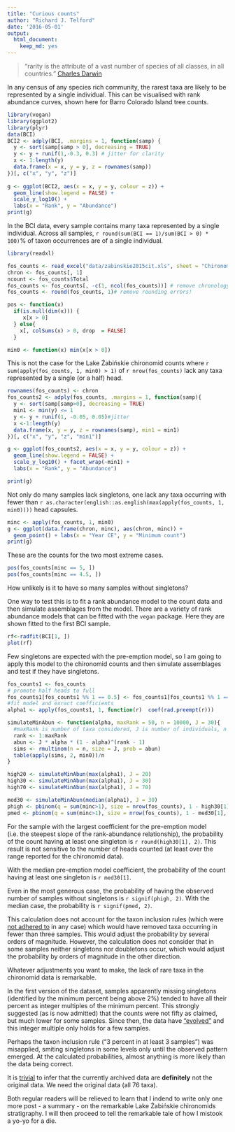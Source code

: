 ```yaml
---
title: "Curious counts"
author: "Richard J. Telford"
date: '2016-05-01'
output:
  html_document:
    keep_md: yes
---
```


> "rarity is the attribute of a vast number of species of all classes, in all countries." [Charles Darwin](http://literature.org/authors/darwin-charles/the-origin-of-species-6th-edition/chapter-11.html)


In any census of any species rich community, the rarest taxa are likely to be represented by a single individual. This can be visualised with rank abundance curves, shown here for Barro Colorado Island tree counts.


```r
library(vegan)
library(ggplot2)
library(plyr)
data(BCI)
BCI2 <- adply(BCI, .margins = 1, function(samp) {
  y <- sort(samp[samp > 0], decreasing = TRUE)
  y <- y + runif(1,-0.3, 0.3) # jitter for clarity
  x <- 1:length(y)
  data.frame(x = x, y = y, z = rownames(samp))
})[, c("x", "y", "z")]
  
g <- ggplot(BCI2, aes(x = x, y = y, colour = z)) + 
  geom_line(show.legend = FALSE) + 
  scale_y_log10() + 
  labs(x = "Rank", y = "Abundance")
print(g)
```

In the BCI data, every sample contains many taxa represented by a single individual. Across all samples, `r round(sum(BCI == 1)/sum(BCI > 0) * 100)`% of taxon occurrences are of a single individual.

```r
library(readxl)

fos_counts <- read_excel("data/zabinskie2015cit.xls", sheet = "Chironomids Zabinskie counts")
chron <- fos_counts[, 1]
ncount <- fos_counts$Total
fos_counts <- fos_counts[, -c(1, ncol(fos_counts))] # remove chronology & count sum
fos_counts <- round(fos_counts, 1)# remove rounding errors!

pos <- function(x)
  if(is.null(dim(x))) {
     x[x > 0]
  } else{
    x[, colSums(x) > 0, drop  = FALSE]
  }

min0 <- function(x) min(x[x > 0])
```

This is not the case for the Lake Żabińskie chironomid counts where `r sum(apply(fos_counts, 1, min0) > 1)` of `r nrow(fos_counts)` lack any taxa represented by a single (or a half) head.

```r
rownames(fos_counts) <- chron
fos_counts2 <- adply(fos_counts, .margins = 1, function(samp){
  y <- sort(samp[samp>0], decreasing = TRUE)
  min1 <- min(y) <= 1
  y <- y + runif(1, -0.05, 0.05)#jitter
  x <-1:length(y)
  data.frame(x, y = y, z = rownames(samp), min1 = min1)
})[, c("x", "y", "z", "min1")]

g <- ggplot(fos_counts2, aes(x = x, y = y, colour = z)) + 
  geom_line(show.legend = FALSE) + 
  scale_y_log10() + facet_wrap(~min1) +
  labs(x = "Rank", y = "Abundance")

print(g)
```

Not only do many samples lack singletons, one lack any taxa occurring with fewer than `r as.character(english::as.english(max(apply(fos_counts, 1, min0))))` head capsules.
```r
minc <- apply(fos_counts, 1, min0)
g <- ggplot(data.frame(chron, minc), aes(chron, minc)) + 
  geom_point() + labs(x = "Year CE", y = "Minimum count") 
print(g)
```

These are the counts for the two most extreme cases.
```r
pos(fos_counts[minc == 5, ])
pos(fos_counts[minc == 4.5, ])
```


How unlikely is it to have so many samples without singletons?

One way to test this is to fit a rank abundance model to the count data and then simulate assemblages from the model. There are a variety of rank abundance models that can be fitted with the `vegan` package. Here they are shown fitted to the first BCI sample.

```r
rf<-radfit(BCI[1, ])
plot(rf)
```

Few singletons are expected with the pre-emption model, so I am going to apply this model to the chironomid counts and then simulate assemblages and test if they have singletons.

```r
fos_counts1 <- fos_counts
# promote half heads to full
fos_counts1[fos_counts1 %% 1 == 0.5] <- fos_counts1[fos_counts1 %% 1 == 0.5] + 0.5
#fit model and exract coefficients
alpha1 <- apply(fos_counts1, 1, function(r)  coef(rad.preempt(r)))

simulateMinAbun <- function(alpha, maxRank = 50, n = 10000, J = 30){
  #maxRank is number of taxa considered, J is number of individuals, n is number of trials
  rank <- 1:maxRank
  abun <- J * alpha * (1 - alpha)^(rank - 1)
  sims <- rmultinom(n = n, size = J, prob = abun)
  table(apply(sims, 2, min0))/n 
}
```

```r
high20 <- simulateMinAbun(max(alpha1), J = 20)
high30 <- simulateMinAbun(max(alpha1), J = 30)
high70 <- simulateMinAbun(max(alpha1), J = 70)

med30 <- simulateMinAbun(median(alpha1), J = 30)
phigh <- pbinom(q = sum(minc>1), size = nrow(fos_counts), 1 - high30[1], lower.tail = FALSE)
pmed <- pbinom(q = sum(minc>1), size = nrow(fos_counts), 1 - med30[1], lower.tail = FALSE)
```
For the sample with the largest coefficient for the pre-emption model (i.e. the steepest slope of the rank-abundance relationship), the probability of the count having at least one singleton is `r round(high30[1], 2)`. This result is not sensitive to the number of heads counted (at least over the range reported for the chironomid data).

With the median pre-emption model coefficient, the probability of the count having at least one singleton is `r med30[1]`. 

Even in the most generous case, the probability of having the observed number of samples without singletons is `r signif(phigh, 2)`. With the median case, the probability is `r signif(pmed, 2)`. 

This calculation does not account for the taxon inclusion rules (which were [not adhered to](https://quantpalaeo.wordpress.com/2016/05/23/the-importance-of-version-control/) in any case) which would have removed taxa occurring in fewer than three samples. This would adjust the probability by several orders of magnitude. However, the calculation does not consider that in some samples neither singletons nor doubletons occur, which would adjust the probability by orders of magnitude in the other direction.

Whatever adjustments you want to make, the lack of rare taxa in the chironomid data is remarkable.

In the first version of the dataset, samples apparently missing singletons (identified by the minimum percent being above 2%) tended to have all their percent as integer multiples of the minimum percent. This strongly suggested (as is now admitted) that the counts were not fifty as claimed, but much lower for some samples. Since then, the data have ["evolved"](https://quantpalaeo.wordpress.com/2016/05/23/the-importance-of-version-control/) and this integer multiple only holds for a few samples.

Perhaps the taxon inclusion rule ("3 percent in at least 3 samples") was misapplied, smiting singletons in some levels only until the observed pattern emerged. At the calculated probabilities, almost anything is more likely than the data being correct.

It is [trivial](https://quantpalaeo.wordpress.com/2016/05/02/cromwells-rule-is-over/) to infer that the currently archived data are __definitely__ not the original data. We need the original data (all 76 taxa).

Both regular readers will be relieved to learn that I indend to write only one more post - a summary - on the remarkable Lake Żabińskie chironomids stratigraphy. I will then proceed to tell the remarkable tale of how I mistook a yo-yo for a die.